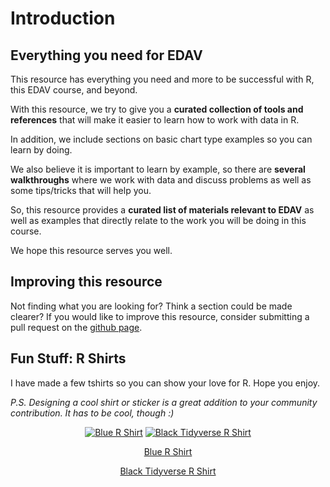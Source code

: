 # Introduction {#intro}

## Everything you need for EDAV

This resource has everything you need and more to be successful with R, this EDAV course, and beyond.

With this resource, we try to give you a **curated collection of tools and references** that will make it easier to learn how to work with data in R. 

In addition, we include sections on basic chart type examples so you can learn by doing.

We also believe it is important to learn by example, so there are **several walkthroughs** where we work with data and discuss problems as well as some tips/tricks that will help you.

So, this resource provides a **curated list of materials relevant to EDAV** as well as examples that directly relate to the work you will be doing in this course.

We hope this resource serves you well.

## Improving this resource

Not finding what you are looking for? Think a section could be made clearer? If you would like to improve this resource, consider submitting a pull request on the [github page](https://github.com/jtr13/EDAV){target="_blank"}.

## Fun Stuff: R Shirts

I have made a few tshirts so you can show your love for R. Hope you enjoy. 

*P.S. Designing a cool shirt or sticker is a great addition to your community contribution. It has to be cool, though :)*

<center>
[![Blue R Shirt](images/blue-r-shirt.png)](https://teespring.com/mztees-hex-r){target="_blank"}
[![Black Tidyverse R Shirt](images/black-tidyverse-r-shirt.png)](https://teespring.com/mztees-r-tidyverse){target="_blank"}

[Blue R Shirt](https://teespring.com/mztees-hex-r){target="_blank"}

[Black Tidyverse R Shirt](https://teespring.com/mztees-r-tidyverse){target="_blank"}
</center>
